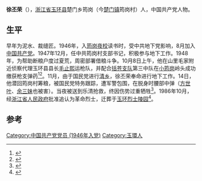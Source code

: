 '''徐丕荣'''（{{bd|1920年|1月|1948年|11月14日}}），[[浙江省|浙江省]][[玉环县|玉环县]]楚门乡筠岗（今[[楚门镇|楚门镇]]筠岗村）人，中国共产党人物。

== 生平 ==
早年为泥水、裁缝匠。1946年，入[[筠岗夜校|筠岗夜校]]读书时，受中共地下党影响，8月加入[[中国共产党|中国共产党]]。1947年12月，任中共筠岗村支部书记，积极参与地下工作。1948年，为帮助断粮户度过夏荒，周密部署借粮斗争。10月8日上午，他在山里毛家附近侦察代理玉环县县长[[毛止熙|毛止熙]]运枪队，并配合[[括苍支队|括苍支队]]第三中队在[[小筠岗|小筠岗]]岭头成功缴获枪支弹药<ref>{{Cite book|title=玉环县志|last=浙江省玉环县编史修志委员会编纂|first=|publisher=上海：[[汉语大词典出版社|汉语大词典出版社]]|year=1994.03|isbn=7-5432-0111-9|location=|pages=522}}</ref><ref>{{Cite book|title=浙江民兵斗争史|last=浙江省军区编|first=|publisher=杭州：[[浙江人民出版社|浙江人民出版社]]|year=1983.05|isbn=|location=|pages=110}}</ref>。11月，由于国民党进行[[清鄉|清乡]]，徐丕荣奉命进行地下工作。14日，他潜回筠岗村筹粮，被国民党特务跟踪，遭军警包围，在脱身时腰部中弹（[[方世叶|方世叶]]、[[余三妹|余三妹]]也被害）。当夜被送到乐清抢救，终因伤势过重牺牲<ref>{{Cite book|title=中共玉环简史 1928-1949|last=中共玉环县委党史研究室编|first=|publisher=北京：[[中共党史出版社|中共党史出版社]]|year=2004.10|isbn=7-80199-034-X|location=|pages=222}}</ref>。1986年10月，经[[浙江省人民政府|浙江省人民政府]]批准追认为革命烈士，迁葬于[[玉环烈士陵园|玉环烈士陵园]]<ref>{{Cite book|title=玉环县人物志|last=玉环县地方志办公室编|first=|publisher=北京：[[方志出版社|方志出版社]]|year=2016.09|isbn=978-7-5144-2061-6|location=|pages=120}}</ref>。

==参考==
{{reflist}}

[[Category:中国共产党党员_(1946年入党)|Category:中国共产党党员 (1946年入党)]]
[[Category:玉環人|Category:玉環人]]